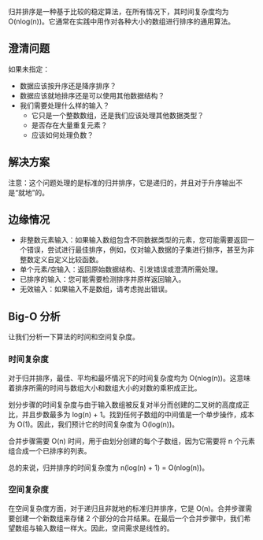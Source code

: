 

归并排序是一种基于比较的稳定算法，在所有情况下，其时间复杂度均为 O(nlog(n))。它通常在实践中用作对各种大小的数组进行排序的通用算法。

## 澄清问题

如果未指定：

* 数据应该按升序还是降序排序？
* 数据应该就地排序还是可以使用其他数据结构？
* 我们需要处理什么样的输入？
  * 它只是一个整数数组，还是我们应该处理其他数据类型？
  * 是否存在大量重复元素？
  * 应该如何处理负数？

## 解决方案

注意：这个问题处理的是标准的归并排序，它是递归的，并且对于升序输出不是“就地”的。

<MDXCodeBlock languages={{jsx:mergeSortJs,tsx:mergeSortTs}} />

## 边缘情况

* 非整数元素输入：如果输入数组包含不同数据类型的元素，您可能需要返回一个错误，尝试进行最佳排序，例如，仅对输入数据的子集进行排序，甚至为非整数定义自定义比较函数。
* 单个元素/空输入：返回原始数据结构、引发错误或澄清所需处理。
* 已排序的输入：您可能需要检测排序并原样返回输入。
* 无效输入：如果输入不是数组，请考虑抛出错误。

## Big-O 分析

让我们分析一下算法的时间和空间复杂度。

### 时间复杂度

对于归并排序，最佳、平均和最坏情况下的时间复杂度均为 O(nlog(n))。这意味着排序所需的时间与数组大小和数组大小的对数的乘积成正比。

划分步骤的时间复杂度与由于输入数组被反复对半分而创建的二叉树的高度成正比，并且步数最多为 log(n) + 1。找到任何子数组的中间值是一个单步操作，成本为 O(1)。因此，我们预计它的时间复杂度为 O(log(n))。

合并步骤需要 O(n) 时间，用于由划分创建的每个子数组，因为它需要将 n 个元素组合成一个已排序的列表。

总的来说，归并排序的时间复杂度为 n(log(n) + 1) = O(nlog(n))。

### 空间复杂度

在空间复杂度方面，对于递归且非就地的标准归并排序，它是 O(n)。合并步骤需要创建一个新数组来存储 2 个部分的合并结果。在最后一个合并步骤中，我们希望数组与输入数组一样大。因此，空间需求是线性的。
